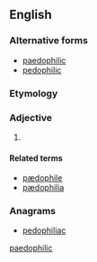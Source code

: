 ==English==

===Alternative forms===
* [[paedophilic]]
* [[pedophilic]]

===Etymology===
{{suffix|pædophilia|ic}}

===Adjective===
{{en-adj}}

# {{British spelling}} {{alternative spelling of|{{l|en|pedophilic}}}}

====Related terms====
* [[pædophile]]
* [[pædophilia]]

===Anagrams===
* [[pedophiliac#English|pedophiliac]]

[[Category:English terms spelled with Æ|paedophilic]]